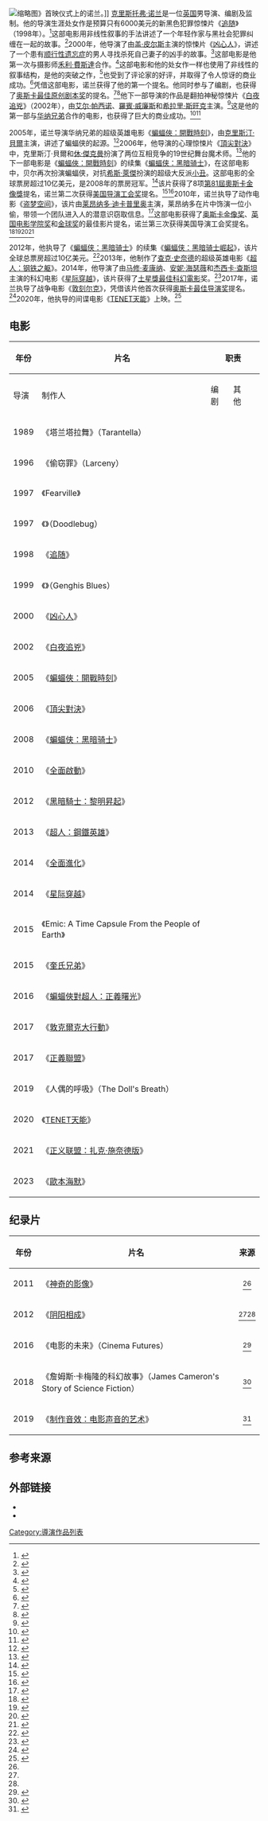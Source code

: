 {{FL}}{{noteTA
| T = zh-cn:克里斯托弗·诺兰作品列表; zh-tw:克里斯多福·諾蘭作品列表; zh-hk:基斯杜化·路蘭作品列表;
| G1 = Show
| G2 = Movie
|1=zh-cn:克里斯托弗; zh-tw:克里斯多福; zh-hk:基斯杜化;
|2=zh-cn:诺兰; zh-tw:諾蘭; zh-hk:路蘭;
|3=zh-hk:鄧寇克大行動; zh-tw:敦克爾克大行動; zh-cn:敦刻尔克; zh-sg:敦克尔克大行动;
|4=zh-hans:希斯·莱杰;zh-hk:希夫·烈爵;zh-tw:希斯·萊傑;
}}
[[File:Christopher_Nolan,_London,_2013_(crop).jpg|缩略图]]》首映仪式上的诺兰。]]
[[克里斯托弗·诺兰|克里斯托弗·诺兰]]是一位[[英国|英国]]男导演、编剧及监制。他的导演生涯处女作是预算只有6000美元的新黑色犯罪惊悚片《[[追随|追随]]》（1998年）。<ref>{{cite news|title=How Memento Set the Framework for Christopher Nolan's Career|url=https://www.theatlantic.com/entertainment/archive/2016/03/memento-is-a-precise-twisty-delight-15-years-on/473973/|work=[[大西洋_(雜誌)|The Atlantic]]|date=2016-03-16|accessdate=2019-12-09|last=Sims|first=David|archive-url=https://web.archive.org/web/20160809124304/http://www.theatlantic.com/entertainment/archive/2016/03/memento-is-a-precise-twisty-delight-15-years-on/473973/|archive-date=2016-08-09|dead-url=no}}</ref>这部电影用非线性叙事的手法讲述了一个年轻作家与黑社会犯罪纠缠在一起的故事。<ref>{{cite news|url=https://variety.com/1998/film/reviews/following-1200453758/|work=[[綜藝_(雜誌)|Variety]]|title=Following|date=1998-05-11|accessdate=2019-12-09|last=Harvey|first=Dennis|archive-url=https://web.archive.org/web/20191209141809/https://variety.com/1998/film/reviews/following-1200453758/|archive-date=2019-12-09|dead-url=no}}</ref>2000年，他导演了由[[盖·皮尔斯|盖·皮尔斯]]主演的惊悚片《[[凶心人|凶心人]]》，讲述了一个患有[[顺行性遗忘症|顺行性遗忘症]]的男人寻找杀死自己妻子的凶手的故事。<ref>{{cite news|url=https://www.nytimes.com/2001/03/16/movies/film-review-backward-reel-the-grisly-memories.html|work=[[纽约时报|The New York Times]]|date=2001-03-16|accessdate=2019-12-07|last=Scott|first=A. O.|title=Film Review; Backward Reel the Grisly Memories|archive-url=https://web.archive.org/web/20191020180300/https://www.nytimes.com/2001/03/16/movies/film-review-backward-reel-the-grisly-memories.html|archive-date=2019-10-20|dead-url=no}}</ref>这部电影是他第一次与摄影师[[禾利·費斯達|禾利·費斯達]]合作。<ref>{{cite news|url=https://www.theatlantic.com/entertainment/archive/2012/07/the-reason-christopher-nolan-films-look-like-christopher-nolan-films/260087/|work=The Atlantic|date=2012-07-23|accessdate=2019-12-13|title=The Reason Christopher Nolan Films Look Like Christopher Nolan Films|last=Buckwalter|first=Ian|archive-url=https://web.archive.org/web/20160717224525/http://www.theatlantic.com/entertainment/archive/2012/07/the-reason-christopher-nolan-films-look-like-christopher-nolan-films/260087/|archive-date=2016-07-17|dead-url=no}}</ref>这部电影和他的处女作一样也使用了非线性的叙事结构，是他的突破之作，<ref>{{cite news|url=https://www.hollywoodreporter.com/heat-vision/next-christopher-nolan-film-open-july-2020-1179373|work=[[荷里活報道|The Hollywood Reporter]]|date=2019-01-25|accessdate=2019-12-09|title=Next Christopher Nolan Film to Open in July 2020|last1=Couch|first=Aaron|last2=Kit|first2=Borys|archive-url=https://web.archive.org/web/20191122011839/https://www.hollywoodreporter.com/heat-vision/next-christopher-nolan-film-open-july-2020-1179373|archive-date=2019-11-22|dead-url=no|author=|publisher=|language=|format=}}</ref>也受到了评论家的好评，并取得了令人惊讶的商业成功。<ref>{{cite news|url=https://www.empireonline.com/movies/features/sleeper-hits/|work=[[帝國雜誌|Empire]]|title=Sleeping Beauties: The Story Behind 12 Of Cinema's Unlikeliest Hits|last=White|first=James|date=2015-02-17|accessdate=2019-12-07|archive-url=https://web.archive.org/web/20160426102050/http://www.empireonline.com/movies/features/sleeper-hits/|archive-date=2016-04-26|dead-url=no}}</ref>凭借这部电影，诺兰获得了他的第一个{{tsl|en|Directors Guild of America Award for Outstanding Directing – Feature Film|美国导演工会奖电影类最佳导演奖}}提名。他同时参与了编剧，也获得了[[奥斯卡最佳原创剧本奖|奥斯卡最佳原创剧本奖]]的提名。<ref>{{cite news|url=https://variety.com/2018/film/in-contention/christopher-nolan-scores-his-first-ever-oscar-nomination-for-best-director-1202673364/|work=Variety|title=Christopher Nolan Scores His First-Ever Oscar Nomination for Best Director|last=Tapley|first=Kristopher|date=2018-01-23|accessdate=2019-12-09|archive-url=https://archive.is/20180123185650/http://variety.com/2018/film/in-contention/christopher-nolan-scores-his-first-ever-oscar-nomination-for-best-director-1202673364/|archive-date=2018-01-23|dead-url=no}}</ref><ref>{{cite web|title=The 74th Academy Awards|url=https://www.oscars.org/oscars/ceremonies/2002|accessdate=2019-12-09|author=|date=|format=|publisher=[[电影艺术与科学学院|Academy of Motion Picture Arts and Sciences]]|language=|dead-url=no|archive-url=https://web.archive.org/web/20161001230532/http://oscars.org/oscars/ceremonies/2002|archive-date=2016-10-01}}</ref>他下一部导演的作品是翻拍神秘惊悚片《[[白夜追兇|白夜追兇]]》（2002年），由[[艾尔·帕西诺|艾尔·帕西诺]]、[[羅賓·威廉斯|羅賓·威廉斯]]和[[希拉里·斯旺克|希拉里·斯旺克]]主演。<ref>{{cite web|title=Insomnia movie review & film summary (2002)|url=https://www.rogerebert.com/reviews/insomnia-2002|accessdate=2019-12-09|date=2002-05-24|last=Ebert|first=Roger|publisher=Roger Ebert|dead-url=no|archive-url=https://web.archive.org/web/20190822143233/https://www.rogerebert.com/reviews/insomnia-2002|archive-date=2019-08-22}}</ref>这是他的第一部与[[华纳兄弟|华纳兄弟]]合作的电影，也获得了巨大的商业成功。<ref name="McNary">{{cite news|url=https://variety.com/2019/film/news/next-christopher-nolan-movie-release-date-1203118713/|work=Variety|title=Christopher Nolan's Next Movie Gets July 2020 Release Date|last=McNary|first=Dave|date=2019-01-25|accessdate=2019-12-06|archive-url=https://web.archive.org/web/20190706061412/https://variety.com/2019/film/news/next-christopher-nolan-movie-release-date-1203118713/|archive-date=2019-07-06|dead-url=no}}</ref><ref>{{cite news|url=https://www.hollywoodreporter.com/news/laff-2012-dark-knight-rises-cinematographer-wally-pfister-imax-341329|work=The Hollywood Reporter|date=2012-06-24|accessdate=2019-12-09|title=LAFF 2012: 'Dark Knight Rises' Cinematographer Wally Pfister Discusses His Directorial Debut|last=Giardina|first=Carolyn|archive-url=https://web.archive.org/web/20190328104220/https://www.hollywoodreporter.com/news/laff-2012-dark-knight-rises-cinematographer-wally-pfister-imax-341329|archive-date=2019-03-28|dead-url=no}}</ref>

2005年，诺兰导演华纳兄弟的超级英雄电影《[[蝙蝠俠：開戰時刻|蝙蝠俠：開戰時刻]]》，由[[克里斯汀·貝爾|克里斯汀·貝爾]]主演，讲述了蝙蝠侠的起源。<ref>{{cite web|title=Batman Begins movie review and film summary (2005)|url=https://www.rogerebert.com/reviews/batman-begins-2005|accessdate=2019-12-13|date=2005-06-13|last=Ebert|first=Roger|publisher=Roger Ebert|dead-url=no|archive-url=https://web.archive.org/web/20191208214254/https://www.rogerebert.com/reviews/batman-begins-2005|archive-date=2019-12-08}}</ref>2006年，他导演的心理惊悚片《[[頂尖對決|頂尖對決]]》中，克里斯汀·貝爾和[[休·傑克曼|休·傑克曼]]扮演了两位互相竞争的19世纪舞台魔术师。<ref>{{cite news|url=https://www.theguardian.com/books/booksblog/2006/nov/15/allchangecantheprestigesu|work=[[衛報|The Guardian]]|last=Thompson|first=Sam|date=2006-11-15|accessdate=2019-12-09|title=Can The Prestige survive its Hollywood transformation?|archive-url=https://web.archive.org/web/20140926025126/http://www.theguardian.com/books/booksblog/2006/nov/15/allchangecantheprestigesu|archive-date=2014-09-26|dead-url=no}}</ref>他的下一部电影是《[[蝙蝠俠：開戰時刻|蝙蝠俠：開戰時刻]]》的续集《[[蝙蝠侠：黑暗骑士|蝙蝠侠：黑暗骑士]]》，在这部电影中，贝尔再次扮演蝙蝠侠，对抗[[希斯·萊傑|希斯·萊傑]]扮演的超级大反派[[小丑_(角色)|小丑]]。这部电影的全球票房超过10亿美元，是2008年的票房冠军。<ref>{{cite web|title=Worldwide Grosses|url=https://www.boxofficemojo.com/alltime/world/|publisher=[[Box_Office_Mojo|Box Office Mojo]]|archiveurl=https://web.archive.org/web/20100612053111/http://www.boxofficemojo.com/alltime/world/|archivedate=2010-06-12|dead-url=yes|accessdate=2020-09-06}}</ref>该片获得了8项[[第81屆奧斯卡金像獎|第81屆奧斯卡金像獎]]提名，诺兰第二次获得[[美国导演工会奖|美国导演工会奖]]提名。<ref>{{cite web|title=The 81st Academy Awards|url=https://www.oscars.org/oscars/ceremonies/2009|accessdate=2019-12-13|publisher=Academy of Motion Picture Arts and Sciences|dead-url=no|archive-url=https://web.archive.org/web/20161102115358/https://www.oscars.org/oscars/ceremonies/2009|archive-date=2016-11-02}}</ref><ref>{{cite news|url=https://www.theguardian.com/film/2009/jan/09/christopher-nolan-nominated-dga-award|work=The Guardian|title=Nolan and Boyle nominated by DGA as Slumdog Millionaire sweeps Critics' Choice awards|accessdate=2019-12-13|date=2009-01-09|last=Child|first=Ben|archive-url=https://web.archive.org/web/20190719020001/https://www.theguardian.com/film/2009/jan/09/christopher-nolan-nominated-dga-award|archive-date=2019-07-19|dead-url=no}}</ref>2010年，诺兰执导了动作电影《[[盗梦空间|盗梦空间]]》，该片由[[莱昂纳多·迪卡普里奥|莱昂纳多·迪卡普里奥]]主演，莱昂纳多在片中饰演一位小偷，带领一个团队进入人的潜意识窃取信息。<ref>{{cite news|url=https://www.theguardian.com/film/2010/jul/18/inception-film-review-philip-french|work=[[觀察家報|The Observer]]|title=Inception|accessdate=2019-12-13|date=2010-07-18|last=French|first=Philip|archive-url=https://web.archive.org/web/20140519113502/http://www.theguardian.com/film/2010/jul/18/inception-film-review-philip-french|archive-date=2014-05-19|dead-url=no}}</ref>这部电影获得了[[奥斯卡金像奖|奥斯卡金像奖]]、[[英国电影学院奖|英国电影学院奖]]和[[金球奖|金球奖]]的最佳影片提名，诺兰第三次获得美国导演工会奖提名。<ref>{{cite web|title=The 83rd Academy Awards|url=https://www.oscars.org/oscars/ceremonies/2011|accessdate=2019-12-13|publisher=Academy of Motion Picture Arts and Sciences|dead-url=no|archive-url=https://web.archive.org/web/20200318133653/https://www.oscars.org/oscars/ceremonies/2011|archive-date=2020-03-18}}</ref><ref>{{cite web|title=Film Awards 2011: Winners List|url=http://www.bafta.org/media-centre/press-releases/film-awards-2011-winners-list|accessdate=2019-12-13|author=|date=|format=|publisher=[[英国电影学院奖|British Academy Film Awards]]|language=|dead-url=no|archive-url=https://web.archive.org/web/20190925120034/http://www.bafta.org/media-centre/press-releases/film-awards-2011-winners-list|archive-date=2019-09-25}}</ref><ref>{{cite web|title=Inception|url=https://www.goldenglobes.com/film/inception|accessdate=2019-10-13|author=|date=|format=|publisher=[[好莱坞外国记者协会|Hollywood Foreign Press Association]]|language=|dead-url=no|archive-url=https://web.archive.org/web/20191213153005/https://www.goldenglobes.com/film/inception|archive-date=2019-12-13}}</ref><ref>{{cite web|title=Darren Aronofsky, Christopher Nolan Among Directors Guild Nominees|url=https://www.hollywoodreporter.com/news/darren-aronofsky-christopher-nolan-directors-69852|accessdate=2019-12-13|last=Kilday|first=Gregg|work=The Hollywood Reporter|dead-url=no|archive-url=https://web.archive.org/web/20191213152955/https://www.hollywoodreporter.com/news/darren-aronofsky-christopher-nolan-directors-69852|archive-date=2019-12-13}}</ref>

2012年，他执导了《[[蝙蝠侠：黑暗骑士|蝙蝠侠：黑暗骑士]]》的续集《[[蝙蝠侠：黑暗骑士崛起|蝙蝠侠：黑暗骑士崛起]]》，该片全球总票房超过10亿美元。<ref>{{cite news|url=https://www.hollywoodreporter.com/news/box-office-milestone-dark-knight-rises-warner-bros-christopher-nolan-christian-bale-367476|work=The Hollywood Reporter|title=Box Office Milestone: 'Dark Knight Rises' Crosses $1 Billion Worldwide|last=McClintock|first=Pamela|date=2012-09-02|accessdate=2019-12-13|archive-url=https://web.archive.org/web/20191207050555/https://www.hollywoodreporter.com/news/box-office-milestone-dark-knight-rises-warner-bros-christopher-nolan-christian-bale-367476|archive-date=2019-12-07|dead-url=no}}</ref>2013年，他制作了[[查克·史奈德|查克·史奈德]]的超级英雄电影《[[超人：钢铁之躯|超人：钢铁之躯]]》。2014年，他导演了由[[马修·麦康纳|马修·麦康纳]]、[[安妮·海瑟薇|安妮·海瑟薇]]和[[杰西卡·查斯坦|杰西卡·查斯坦]]主演的科幻电影《[[星际穿越|星际穿越]]》，该片获得了[[土星獎最佳科幻電影|土星獎最佳科幻電影]]奖。<ref>{{cite news|url=https://variety.com/2015/scene/vpage/saturn-awards-walking-dead-the-flash-guardians-of-the-galaxy-interstellar-1201529054/|work=Variety|title='Guardians of the Galaxy,' 'The Walking Dead,' 'Interstellar' Shine at Saturn Awards|last=Cohen|first=David S.|date=2015-06-26|accessdate=2019-12-13|archive-url=https://archive.is/20160104222605/http://variety.com/2015/scene/vpage/saturn-awards-walking-dead-the-flash-guardians-of-the-galaxy-interstellar-1201529054/|archive-date=2016-01-04|dead-url=no}}</ref>2017年，诺兰执导了战争电影《[[敦刻尔克|敦刻尔克]]》，凭借该片他首次获得[[奥斯卡最佳导演奖|奥斯卡最佳导演奖]]提名。<ref>{{cite web|title=The 90th Academy Awards|url=https://www.oscars.org/oscars/ceremonies/2018|accessdate=2019-12-13|publisher=Academy of Motion Picture Arts and Sciences|dead-url=no|archive-url=https://web.archive.org/web/20180310211235/https://www.oscars.org/oscars/ceremonies/2018|archive-date=2018-03-10}}</ref>2020年，他执导的间谍电影《[[TENET天能|TENET天能]]》上映。<ref>{{Cite web|title='Tenet' Will Release Internationally in August Ahead of U.S. Debut|url=https://variety.com/2020/film/box-office/tenet-release-date-international-movie-theaters-1234717187/|date=2020-07-27|last=Rubin|first=Rebecca|access-date=2020-08-23|website=Variety|archive-date=2020-07-27|archive-url=https://archive.today/20200727175514/https://variety.com/2020/film/box-office/tenet-release-date-international-movie-theaters-1234717187/|dead-url=no}}</ref>

== 电影 ==

{| class="wikitable sortable plainrowheaders"
! rowspan="2" scope="col" |年份
! rowspan="2" scope="col" |片名
! colspan="4" scope="col" |职责
! rowspan="2" scope="col" class="unsortable" |备注
! rowspan="2" scope="col" class="unsortable" |来源
|-
!导演
!制作人
!编剧
!其他
|-
! scope="row" |1989
|《塔兰塔拉舞》（Tarantella）
|{{yes}}
|{{yes}}
|{{yes}}
|{{no}}
|未上映的短片
| style="text-align:center;" |<ref name="BFI">{{cite web|title=Christopher Nolan|url=http://www.bfi.org.uk/films-tv-people/4ce2bbfd6e83e|accessdate=2018-03-09|publisher=[[英國電影協會|British Film Institute]]|archive-url=https://web.archive.org/web/20160311164847/http://www.bfi.org.uk/films-tv-people/4ce2bbfd6e83e|archive-date=2016-03-11|dead-url=no}}</ref><ref name="TCM">{{cite web|title=Christopher Nolan – Complete Filmography|url=http://www.tcm.com/tcmdb/person/520494%7C175893/Christopher-Nolan/filmography.html|accessdate=2018-03-09|author=|date=|format=|publisher=[[特纳经典电影频道|Turner Classic Movies]]|language=|archiveurl=https://web.archive.org/web/20140908051011/http://www.tcm.com/tcmdb/person/520494%7C175893/Christopher-Nolan/filmography.html|archivedate=2014-09-08|dead-url=yes}}</ref>
|-
! scope="row" |1996
|《偷窃罪》（Larceny）
|{{yes}}
|{{yes}}
|{{yes}}
|{{no}}
|未上映的短片
| style="text-align:center;" |<ref name="BFI" /><ref name="TCM" />
|-
! scope="row" |1997
|《Fearville》
|{{no}}
|{{no}}
|{{no}}
|{{yes}}
|摄影师
| style="text-align:center;" |<ref name="BFI" />
|-
! scope="row" |1997
|《{{tsl|en|Doodlebug (film)|蚁蛉 (电影)|蚁蛉}}》（Doodlebug）
|{{yes}}
|{{yes}}
|{{yes}}
|{{yes}}
|后期编辑、摄影师<br />短片
| style="text-align:center;" |<ref name="BFI" />
|-
! scope="row" |1998
|《[[追随|追随]]》
|{{yes}}
|{{yes}}
|{{yes}}
|{{yes}}
|后期编辑、摄影师
| style="text-align:center;" |<ref name="BFI" />
|-
! scope="row" |1999
|《{{tsl|en|Genghis Blues|成吉思汗蓝调}}》（Genghis Blues）
|{{no}}
|{{no}}
|{{no}}
|{{yes}}
|助理编辑
| style="text-align:center;" |<ref name="BFI" /><ref>{{cite web|title=16 Things You Didn't Know About Christopher Nolan|url=https://screenrant.com/christopher-nolan-director-dunkirk-trivia-facts-secrets/|accessdate=2019-12-07|date=2017-07-17|publisher=[[Screen_Rant|Screen Rant]]|archive-url=https://web.archive.org/web/20191208020902/https://screenrant.com/christopher-nolan-director-dunkirk-trivia-facts-secrets/|archive-date=2019-12-08|dead-url=no}}</ref>
|-
! scope="row" |2000
|《[[凶心人|凶心人]]》
|{{yes}}
|{{no}}
|{{yes}}
|{{no}}
|
| style="text-align:center;" |<ref name="BFI" /><ref name="TCM" />
|-
! scope="row" |2002
|《[[白夜追兇|白夜追兇]]》
|{{yes}}
|{{no}}
|{{no}}
|{{no}}
|
| style="text-align:center;" |<ref name="BFI" /><ref name="TCM" />
|-
! scope="row" |2005
|《[[蝙蝠俠：開戰時刻|蝙蝠俠：開戰時刻]]》
|{{yes}}
|{{no}}
|{{yes}}
|{{no}}
|与[[大衛·S·高耶|大衛·S·高耶]]一起编剧
| style="text-align:center;" |<ref name="BFI" /><ref name="TCM" />
|-
! scope="row" |2006
|《[[頂尖對決|頂尖對決]]》
|{{yes}}
|{{yes}}
|{{yes}}
|{{no}}
|与[[乔纳森·诺兰|乔纳森·诺兰]]一起编剧
| style="text-align:center;" |<ref name="BFI" /><ref name="TCM" />
|-
! scope="row" |2008
|《[[蝙蝠侠：黑暗骑士|蝙蝠侠：黑暗骑士]]》
|{{yes}}
|{{yes}}
|{{yes}}
|{{no}}
|与大衛·S·高耶一起创作故事<br />与乔纳森·诺兰一起编剧
| style="text-align:center;" |<ref name="BFI" /><ref name="TCM" />
|-
! scope="row" |2010
|《[[全面啟動|全面啟動]]》
|{{yes}}
|{{yes}}
|{{yes}}
|{{no}}
|
| style="text-align:center;" |<ref name="BFI" /><ref name="TCM" />
|-
! scope="row" |2012
|《[[黑暗騎士：黎明昇起|黑暗騎士：黎明昇起]]》
|{{yes}}
|{{yes}}
|{{yes}}
|{{no}}
|与大衛·S·高耶一起创作故事<br />与乔纳森·诺兰一起编剧
| style="text-align:center;" |<ref name="BFI" /><ref name="TCM" />
|-
! scope="row" |2013
|《[[超人：鋼鐵英雄|超人：鋼鐵英雄]]》
|{{no}}
|{{yes}}
|{{yes|剧情}}
|{{no}}
|与大衛·S·高耶一起创作故事
| style="text-align:center;" |<ref name="BFI" /><ref>{{cite web|title=Alien, Yet Familiar|url=https://www.nytimes.com/2013/05/26/movies/man-of-steel-aims-to-make-superman-relevant-again.html|accessdate=2018-03-09|date=2013-05-23|newspaper=The New York Times|archive-url=https://web.archive.org/web/20130523184437/http://www.nytimes.com/2013/05/26/movies/man-of-steel-aims-to-make-superman-relevant-again.html|archive-date=2013-05-23|dead-url=no}}</ref>
|-
! scope="row" |2014
|《[[全面進化|全面進化]]》
|{{no}}
|{{yes|执行制作人}}
|{{no}}
|{{no}}
|
| style="text-align:center;" |<ref name="BFI" /><ref name="TCM" />
|-
! scope="row" |2014
|《[[星际穿越|星际穿越]]》
|{{yes}}
|{{yes}}
|{{yes}}
|{{no}}
|与乔纳森·诺兰一起编剧
| style="text-align:center;" |<ref name="BFI" /><ref name="TCM" />
|-
! scope="row" |2015
|《Emic: A Time Capsule From the People of Earth》
|{{no}}
|{{no}}
|{{no}}
|{{yes}}
|策展人<br />短纪录片
| style="text-align:center;" |<ref>{{cite news|url=https://variety.com/2014/digital/news/paramount-teams-with-google-play-for-interstellar-time-capsule-promo-video-1201361498/|title=Paramount Teams with Google Play for 'Interstellar' Time-Capsule Promo (Video)|work=Variety|date=2014-11-20|accessdate=2018-05-02|archive-url=https://web.archive.org/web/20150317062451/http://variety.com/2014/digital/news/paramount-teams-with-google-play-for-interstellar-time-capsule-promo-video-1201361498/|archive-date=2015-03-17|dead-url=no}}</ref>
|-
! scope="row" |2015
|《[[奎氏兄弟_(電影)|奎氏兄弟]]》
|{{yes}}
|{{yes}}
|{{no}}
|{{yes}}
|后期编辑、摄影师、作曲<br />短纪录片
| style="text-align:center;" |<ref name="BFI" />
|-
! scope="row" |2016
|《[[蝙蝠俠對超人：正義曙光|蝙蝠俠對超人：正義曙光]]》
|{{no}}
|{{yes|执行制作人}}
|{{no}}
|{{no}}
|
| style="text-align:center;" |<ref name="BFI" /><ref name="TCM" />
|-
! scope="row" |2017
|《[[敦克爾克大行動|敦克爾克大行動]]》
|{{yes}}
|{{yes}}
|{{yes}}
|{{no}}
|
| style="text-align:center;" |<ref name="BFI" /><ref name="TCM" />
|-
! scope="row" |2017
|《[[正義聯盟_(電影)|正義聯盟]]》
|{{no}}
|{{yes|执行制作人}}
|{{no}}
|{{no}}
|
| style="text-align:center;" |<ref name="BFI" /><ref name="TCM" />
|-
! scope="row" |2019
|《人偶的呼吸》（The Doll's Breath）
|{{no}}
|{{yes|执行制作人}}
|{{no}}
|{{no}}
|动画短片
| style="text-align:center;" |<ref name="Quay-Doll">{{cite web|title=The Doll's Breath|url=https://www.illuminationsmedia.co.uk/the-dolls-breath/|accessdate=2019-09-11|publisher=Illuminations Media|archive-date=2020-09-06|archive-url=https://web.archive.org/web/20200906110213/https://www.illuminationsmedia.co.uk/the-dolls-breath/|dead-url=no}}</ref>
|-
! scope="row" |2020
|《[[TENET天能|TENET天能]]》
|{{yes}}
|{{yes}}
|{{yes}}
|{{no}}
|
| style="text-align:center;" |<ref name="McNary" /><ref>{{cite web|title='Tenet,' Explained: 11 Things You Need to Know About Christopher Nolan's Action Epic|url=https://www.indiewire.com/gallery/tenet-explained-christopher-nolan-details-plot-release/|accessdate=2019-12-12|date=2019-08-15|last=Sharf|first=Zack|publisher=IndieWire|archive-url=https://web.archive.org/web/20191202060415/https://www.indiewire.com/gallery/tenet-explained-christopher-nolan-details-plot-release/|archive-date=2019-12-02|dead-url=no}}</ref>
|-
!scope=row|2021
|《[[正义联盟：扎克·施奈德版|正义联盟：扎克·施奈德版]]》
|{{no}}
|{{yes|执行制作人}}
|{{no}}
|{{no}}
|《[[正義聯盟_(電影)|正义联盟]]》的[[导演剪辑版|导演剪辑版]]
|style="text-align:center;"|<ref>{{Cite web|last=Guerrasio|first=Jason|date=2021-03-10|title=Deborah Snyder says Christopher Nolan supported her husband Zack in his quest to make the 'Snyder cut'|url=https://www.insider.com/christopher-nola-encouraged-zack-snyder-justice-league-snyder-cut-2021-3|access-date=2021-03-15|website=Insider|archive-date=2021-03-15|archive-url=https://web.archive.org/web/20210315130637/https://www.insider.com/christopher-nola-encouraged-zack-snyder-justice-league-snyder-cut-2021-3|dead-url=no}}</ref>
|-
!scope=row|2023
|《[[歐本海默_(電影)|歐本海默]]》
|{{yes}}
|{{yes}}
|{{yes}}
|{{no}}
|
| style="text-align:center;" |<ref>{{Cite web|last=Kroll|first=Justin|date=2021-10-08|title=Cillian Murphy Confirmed to Star As J. Robert Oppenheimer In Christopher Nolan's Next Film At Universal, Film Will Bow in July 2023|url=https://deadline.com/2021/10/cillian-murphy-j-robert-oppenheimer-christopher-nolans-universal-film-july-2023-1234852888/|access-date=2021-10-08|website=[[Deadline_Hollywood|Deadline Hollywood]]|archive-date=2021-11-19|archive-url=https://web.archive.org/web/20211119035819/https://deadline.com/2021/10/cillian-murphy-j-robert-oppenheimer-christopher-nolans-universal-film-july-2023-1234852888/|dead-url=no}}</ref>
|}

== 纪录片 ==
{| class="wikitable plainrowheaders"
! scope="col" |年份
! scope="col" |片名
! scope="col" class="unsortable" |来源
|-
! scope="row" |2011
|《[[神奇的影像|神奇的影像]]》
| style="text-align:center;" |<ref name="TCM" />
|-
! scope="row" |2012
|《[[阴阳相成|阴阳相成]]》
| style="text-align:center;" |<ref name="BFI" /><ref name="TCM" />
|-
! scope="row" |2016
|《电影的未来》（Cinema Futures）
| style="text-align:center;" |<ref>{{cite web|title=Venice Film Review: Cinema Futures|url=https://variety.com/2016/film/reviews/cinema-futures-venice-film-review-1201874115|accessdate=2018-03-09|work=Variety|archive-url=https://web.archive.org/web/20180306034859/http://variety.com/2016/film/reviews/cinema-futures-venice-film-review-1201874115/|archive-date=2018-03-06|dead-url=no}}</ref>
|-
! scope="row" |2018
|《詹姆斯·卡梅隆的科幻故事》（James Cameron's Story of Science Fiction）
| style="text-align:center;" |<ref>{{cite web|title=James Cameron's Story Of Science Fiction is a solid, albeit navel-gazing, primer|url=https://tv.avclub.com/james-camerons-story-of-science-fiction-is-a-solid-alb-1825653194|accessdate=2018-05-02|author=|date=|format=|publisher=[[影音俱樂部|The A.V. Club]]|language=|dead-url=no|archive-url=https://web.archive.org/web/20180502004631/https://tv.avclub.com/james-camerons-story-of-science-fiction-is-a-solid-alb-1825653194|archive-date=2018-05-02}}</ref>
|-
! scope="row" |2019
|《[[制作音效：电影声音的艺术|制作音效：电影声音的艺术]]》
| style="text-align:center;" |<ref>{{cite web|title='Making Waves: The Art of Cinematic Sound' Review: You'll Never Hear Movies the Same Way Again|url=https://www.indiewire.com/2019/04/making-waves-review-tribeca-1202126792/|accessdate=2019-05-24|publisher=[[IndieWire|IndieWire]]|archive-url=https://web.archive.org/web/20190503020709/https://www.indiewire.com/2019/04/making-waves-review-tribeca-1202126792/|archive-date=2019-05-03|dead-url=no}}</ref>
|}

== 参考来源 ==
{{reflist|2}}

== 外部链接 ==
{{commons category|Christopher Nolan}}
{{Wikiquotelang|en|Christopher Nolan|克里斯托弗·诺兰}}
* {{imdb name|id=0634240|name=克里斯托弗·诺兰}}
* {{douban people|1054524|克里斯托弗·诺兰}}

{{Christopher Nolan}}
{{DEFAULTSORT:Nolan, Christopher}}
[[Category:導演作品列表|Category:導演作品列表]]